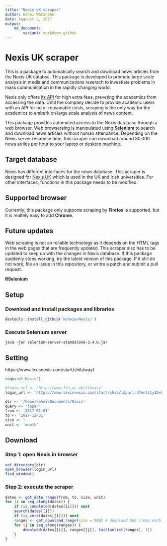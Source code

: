 ```yaml
---
title: "Nexis UK scraper"
author: Kohei Watanabe
date: Auguest 2, 2017
output: 
    md_document:
        variant: markdown_github
---
```


# Nexis UK scraper

This is a package to automatically search and download news articles from the Nexis UK databse. This package is developed to promote large scale analysis in media and communications reserach to investiate problems in mass communication in the  rapidly changing world. 

Nexis only offers [its API](https://www.lexisnexis.com/webserviceskit/) for high extra fees, preveting the academics from accessing the data. Until the company decide to provide academic users with an API for no or reasonable costs, scraping is the only way for the academics to embark on large scale analysis of news content.

This package provides automated access to the Nexis database through a web browser. Web browsersing is manipulated using [**Selenium**](http://www.seleniumhq.org/) to search and download news articles without human attendance. Depending on the Nexis server response time, this scraper can download around 30,000 news atriles per hour to your laptop or desktop machine.

## Target database
Nexis has different interfaces for the news database. This scraper is designed for [Nexis UK](https://github.com/koheiw/Nexis/blob/master/img/screenshot.png) which is used in the UK and Irish universities. For other interfaces, functions in this package needs to be modified.

## Supported browser
Currently, this package only supports scraping by **Firefox** is supported, but it is realtely easy to add **Chrome**.

## Future updates 
Web scraping is not an reliable technology as it depends on the HTML tags in the web pages that are frequently updated. This scraper also has to be updated to keep up with the changes in Nexis database. If this package suddenly stops working, try the latest version of this package. If it still do not work, file an issue in this repository, or writre a patch and submit a pull request.


 **RSelenium**

## Setup

### Download and install packages and libraries 
```r
devtools::install_github('koheiw/Nexis/')
```

### Execute Selenium server
```
java -jar selenium-server-standalone-3.4.0.jar
```

## Setting

https://www.lexisnexis.com/start/shib/wayf


```r
require('Nexis')

#login_url <- 'http://www.lse.ac.uk/library'
login_url <- 'https://www.lexisnexis.com/start/shib/idpurlrd?entityID=https%3A%2F%2Flse.ac.uk%2Fidp&requestUrl=https://www.lexisnexis.com/start/shib/oaAuth?RelayState=fedId=3;appToken=AAA556656083ACCF9BB3B0BEC6FDBB3A'

dir <- '/home/kohei/Documents/Nexis'
query <- "japan"
from <- '2017-01-01'
to <- '2017-12-31'
size <- 1
unit <- 'month'
```

## Download

### Step 1: open Nexis in browser
```r

set_directory(dir)
open_browser(login_url)
find_window()
```

### Step 2: execute the scraper
```r

dates <- get_date_range(from, to, size, unit)
for (i in seq_along(dates)) {
    if (is_completed(dates[[i]])) next
    search(dates[[i]])
    if (is_zero(dates[[i]])) next
    ranges <- get_download_range(size = 500) # download 500 items each time
    for (j in seq_along(ranges)) {
        download(dates[[i]], ranges[[j]], tail(unlist(ranges), 1))
    }
}


```
